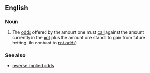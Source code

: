 ==English==

===Noun===
{{en-plural noun|head=[[implied]] [[odds]]}}

# {{label|en|poker}} The [[odds]] offered by the amount one must [[call]] against the amount currently in the [[pot]] plus the amount one stands to gain from future betting. (In contrast to [[pot odds]])

===See also===
* [[reverse implied odds]]